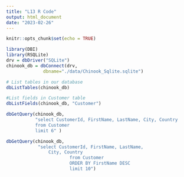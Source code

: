 ```yaml
---
title: "L13 R Code"
output: html_document
date: "2023-02-26"
---
```


```r
knitr::opts_chunk$set(echo = TRUE)
```

```r
library(DBI)
library(RSQLite)
drv = dbDriver("SQLite")
chinook_db = dbConnect(drv, 
              dbname="./data/Chinook_Sqlite.sqlite")
```

```r
# List tables in our database 
dbListTables(chinook_db) 
```

```r
#List fields in Customer table
dbListFields(chinook_db, "Customer") 
```


```r
dbGetQuery(chinook_db,
           "select CustomerId, FirstName, LastName, City, Country 
           from Customer 
           limit 6" )
```

```r
dbGetQuery(chinook_db, 
            "select CustomerId, FirstName, LastName, 
                City, Country
                        from Customer
                        ORDER BY FirstName DESC
                        limit 10")
```
